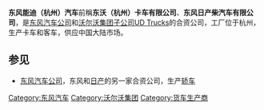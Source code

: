 {{Infobox company
| name             = 东风能迪（杭州）汽车有限公司<br/>Dongfeng Nengdi（Hangzhou）Motor
| native_name      = 
| logo             = <!-- 檔案不存在 File:Dongfeng Nengdi logo.png ，可從英文維基百科取得 -->
| caption          = 
| type             = [[子公司|子公司]]
| traded_as        = 
| former_name = {{bullet list|Dongfeng Nissan Diesel Motor|Dongvo (Hangzhou) Truck}}
| fate             = 
| predecessor      = 
| successor        = 
| foundation       = 1996年5月
| founder          = 
| defunct          = <!-- {{End date|YYYY|MM|DD}} -->
| location_city    = [[浙江省|浙江省]] [[杭州|杭州]]
| location_country = {{PRC}}
| location         = 
| locations        = 
| area_served      = {{PRC}}
| key_people       = 
| industry         = [[汽車工業|汽車工業]]
| products         = [[貨車|貨車]]<br/>[[旅遊巴士|旅遊巴士]]
| services         = 
| revenue          = 
| operating_income = 
| net_income       = 
| assets           = 
| equity           = 
| owner            = {{aligned table|[[东风汽车公司|东风汽车公司]]（50%）<ref name=Dongfeng>{{cite web |url=http://dnd-motor.com/gsjj/index_12.aspx |script-title=zh:公司简介 |trans-title=Company profile |accessdate=11 January 2018 |publisher=Dongfeng Nengdi (Hangzhou) Motor |language=zh-cn |archive-url=https://web.archive.org/web/20180823094050/http://dnd-motor.com/gsjj/index_12.aspx |archive-date=2018-08-23 |dead-url=yes }}</ref>{{primary source inline|date=January 2018}}|Dongfeng Motor (HK) International|(50%)<ref name=Dongfeng/>{{primary source inline|date=January 2018}}}}
| num_employees    =
| parent           = 
| divisions        = 
| subsid           = 
| homepage         = {{URL|http://dnd-motor.com}}
| footnotes        = 
| module=
}}

'''东风能迪（杭州）汽车'''前稱'''东沃（杭州）卡车有限公司'''、'''东风日产柴汽车有限公司'''，是[[东风汽车公司|东风汽车公司]]和[[沃尔沃集团|沃尔沃集团]][[子公司|子公司]][[UD_Trucks|UD Trucks]]的合资公司，工厂位于杭州，生产卡车和客车，供应中国大陆市场。

==参见==
* [[东风汽车公司|东风汽车公司]]，东风和[[日产|日产]]的另一家合资公司，生产[[轿车|轿车]]

[[Category:东风汽车|Category:东风汽车]]
[[Category:沃尔沃集团|Category:沃尔沃集团]]
[[Category:货车生产商|Category:货车生产商]]

{{Dongfeng Motor}}
{{China-company-stub}}